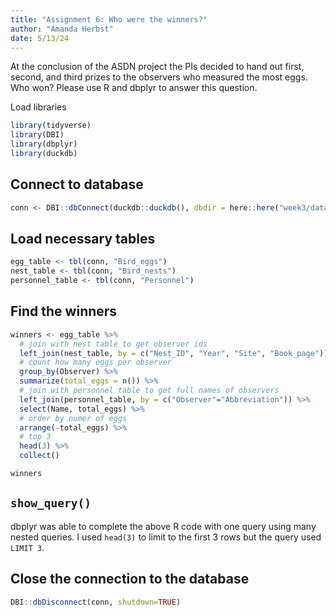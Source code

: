 ```yaml
---
title: "Assignment 6: Who were the winners?"
author: "Amanda Herbst"
date: 5/13/24
---
```


At the conclusion of the ASDN project the PIs decided to hand out first, second, and third prizes to the observers who measured the most eggs. Who won? Please use R and dbplyr to answer this question.

Load libraries
```r
library(tidyverse)
library(DBI)
library(dbplyr)
library(duckdb)
```

## Connect to database

```r
conn <- DBI::dbConnect(duckdb::duckdb(), dbdir = here::here("week3/database.db"))
```

## Load necessary tables
```r
egg_table <- tbl(conn, "Bird_eggs")
nest_table <- tbl(conn, "Bird_nests")
personnel_table <- tbl(conn, "Personnel")
```

## Find the winners
```r
winners <- egg_table %>% 
  # join with nest table to get observer ids
  left_join(nest_table, by = c("Nest_ID", "Year", "Site", "Book_page")) %>% 
  # count how many eggs per observer
  group_by(Observer) %>% 
  summarize(total_eggs = n()) %>% 
  # join with personnel table to get full names of observers
  left_join(personnel_table, by = c("Observer"="Abbreviation")) %>% 
  select(Name, total_eggs) %>% 
  # order by numer of eggs
  arrange(-total_eggs) %>% 
  # top 3
  head(3) %>% 
  collect()

winners
```

## `show_query()`

dbplyr was able to complete the above R code with one query using many nested queries. I used `head(3)` to limit to the first 3 rows but the query used `LIMIT 3`.

## Close the connection to the database
```r
DBI::dbDisconnect(conn, shutdown=TRUE)
```